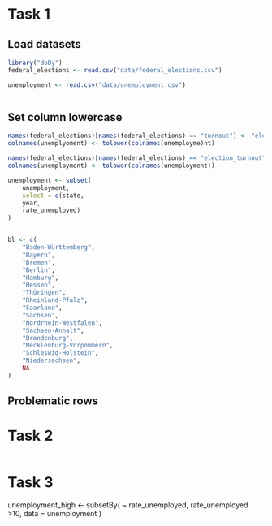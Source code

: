 # Task 1
## Load datasets 

```{r}
library("doBy")
federal_elections <- read.csv("data/federal_elections.csv")

unemployment <- read.csv("data/unemployment.csv")



```

## Set column lowercase


```{r}
names(federal_elections)[names(federal_elections) == "turnout"] <- "election_turnout"
colnames(unemplyoment) <- tolower(colnames(unemployme)nt)

names(federal_elections)[names(federal_elections) == "election_turnout"] <- "turnout"
colnames(unemployment) <- tolower(colnames(unemployment))

unemployment <- subset(
    unemployment,
    select = c(state,
    year,
    rate_unemployed)
)


bl <- c(
    "Baden-Württemberg",
    "Bayern",
    "Bremen",
    "Berlin",
    "Hamburg",
    "Hessen",
    "Thüringen",
    "Rheinland-Pfalz",
    "Saarland",
    "Sachsen",
    "Nordrhein-Westfalen",
    "Sachsen-Anhalt",
    "Brandenburg",
    "Mecklenburg-Vorpommern",
    "Schleswig-Holstein",
    "Niedersachsen",
    NA
)

```


## Problematic rows


# Task 2

```{r}



```


# Task 3



unemployment_high <- subsetBy(
     ~ rate_unemployed,
     rate_unemployed >10,
    data = unemployment
)


